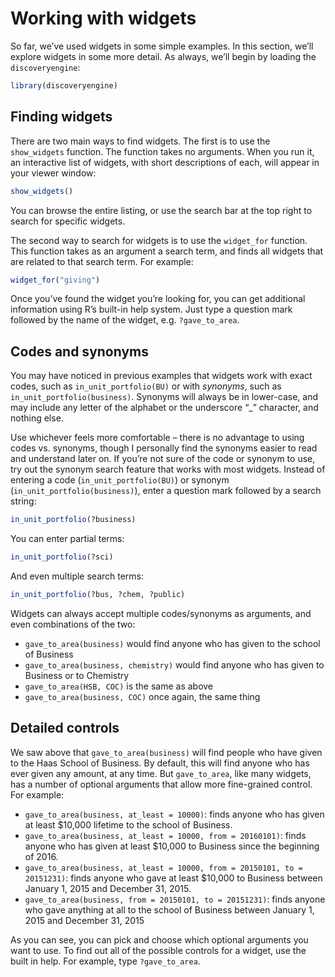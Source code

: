 # Working with widgets {#working_with_widgets}

So far, we've used widgets in some simple examples. In this section, we'll explore widgets in some more detail. As always, we'll begin by loading the `discoveryengine`:

```r
library(discoveryengine)
```

## Finding widgets

There are two main ways to find widgets. The first is to use the `show_widgets` function. The function takes no arguments. When you run it, an interactive list of widgets, with short descriptions of each, will appear in your viewer window:

```r
show_widgets()
```

You can browse the entire listing, or use the search bar at the top right to search for specific widgets. 

The second way to search for widgets is to use the `widget_for` function. This function takes as an argument a search term, and finds all widgets that are related to that search term. For example:

```r
widget_for("giving")
```

Once you've found the widget you're looking for, you can get additional information using R's built-in help system. Just type a question mark followed by the name of the widget, e.g. `?gave_to_area`.

## Codes and synonyms

You may have noticed in previous examples that widgets work with exact codes, such as `in_unit_portfolio(BU)` or with *synonyms*, such as `in_unit_portfolio(business)`. Synonyms will always be in lower-case, and may include any letter of the alphabet or the underscore "_" character, and nothing else. 

Use whichever feels more comfortable -- there is no advantage to using codes vs. synonyms, though I personally find the synonyms easier to read and understand later on. If you're not sure of the code or synonym to use, try out the synonym search feature that works with most widgets. Instead of entering a code (`in_unit_portfolio(BU)`) or synonym (`in_unit_portfolio(business)`), enter a question mark followed by a search string:

```r
in_unit_portfolio(?business)
```

You can enter partial terms:

```r
in_unit_portfolio(?sci)
```

And even multiple search terms:

```r
in_unit_portfolio(?bus, ?chem, ?public)
```

Widgets can always accept multiple codes/synonyms as arguments, and even combinations of the two:

- `gave_to_area(business)` would find anyone who has given to the school of Business
- `gave_to_area(business, chemistry)` would find anyone who has given to Business or to Chemistry
- `gave_to_area(HSB, COC)` is the same as above
- `gave_to_area(business, COC)` once again, the same thing

## Detailed controls

We saw above that `gave_to_area(business)` will find people who have given to the Haas School of Business. By default, this will find anyone who has ever given any amount, at any time. But `gave_to_area`, like many widgets, has a number of optional arguments that allow more fine-grained control. For example: 

- `gave_to_area(business, at_least = 10000)`: finds anyone who has given at least $10,000 lifetime to the school of Business.
- `gave_to_area(business, at_least = 10000, from = 20160101)`: finds anyone who has given at least $10,000 to Business since the beginning of 2016. 
- `gave_to_area(business, at_least = 10000, from = 20150101, to = 20151231)`: finds anyone who gave at least $10,000 to Business between January 1, 2015 and December 31, 2015.
- `gave_to_area(business, from = 20150101, to = 20151231)`: finds anyone who gave anything at all to the school of Business between January 1, 2015 and December 31, 2015

As you can see, you can pick and choose which optional arguments you want to use. To find out all of the possible controls for a widget, use the built in help. For example, type `?gave_to_area`.
